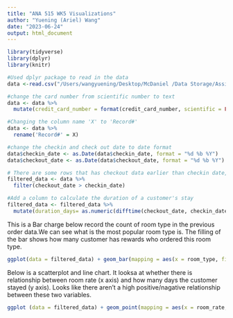 ```yaml
---
title: "ANA 515 WK5 Visualizations"
author: "Yuening (Ariel) Wang"
date: "2023-06-24"
output: html_document
---
```


```r
library(tidyverse)
library(dplyr)
library(knitr)
```


```r
#Used dplyr package to read in the data
data <-read.csv("/Users/wangyuening/Desktop/McDaniel /Data Storage/Assignment 2/hotel_guests_dataset.csv")
```


```r
#change the card number from scientific number to text
data <- data %>%
  mutate(credit_card_number = format(credit_card_number, scientific = FALSE))
```
```r
#Changing the column name 'X' to 'Record#' 
data <- data %>%
  rename('Record#' = X)
```
```r
#change the checkin and check out date to date format
data$checkin_date <- as.Date(data$checkin_date, format = "%d %b %Y")
data$checkout_date <- as.Date(data$checkout_date, format = "%d %b %Y")
```
```r
# There are some rows that has checkout data earlier than checkin date, which is not righ, so we need to filtered out the rows that the checkout_data is earlier than checkin_data
filtered_data <- data %>%
  filter(checkout_date > checkin_date)
```
```r
#Add a column to calculate the duration of a customer's stay
filtered_data <- filtered_data %>%
  mutate(duration_days= as.numeric(difftime(checkout_date, checkin_date, units = "days")))
```

This is a Bar charge below record the count of room type in the previous order data.We can see what is the most popular room type is. The filling of the bar shows how many customer has rewards who ordered this room type.

```r
ggplot(data = filtered_data) + geom_bar(mapping = aes(x = room_type, fill= has_rewards, position="identity"))
```
Below is a scatterplot and line chart. It looksa at whether there is relationship between room rate (x axis) and how many days the customer stayed (y axis). Looks like there aren't a high positive/nagative relationship between these two variables. 
```r
ggplot (data = filtered_data) + geom_point(mapping = aes(x = room_rate, y = duration_days), color = "pink") + geom_smooth(mapping = aes(x = room_rate, y = duration_days))
```
